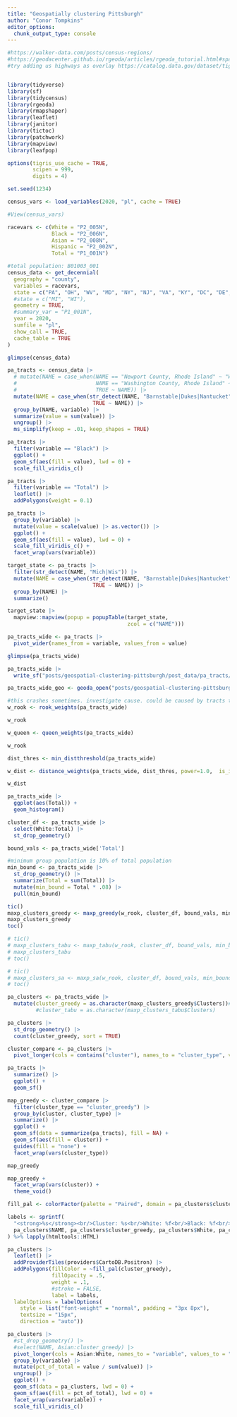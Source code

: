 ```yaml
---
title: "Geospatially clustering Pittsburgh"
author: "Conor Tompkins"
editor_options: 
  chunk_output_type: console
---
```


```r
#https://walker-data.com/posts/census-regions/
#https://geodacenter.github.io/rgeoda/articles/rgeoda_tutorial.html#spatial-clustering
#try adding us highways as overlay https://catalog.data.gov/dataset/tiger-line-shapefile-2019-nation-u-s-primary-roads-national-shapefile


library(tidyverse)
library(sf)
library(tidycensus)
library(rgeoda)
library(rmapshaper)
library(leaflet)
library(janitor)
library(tictoc)
library(patchwork)
library(mapview)
library(leafpop)
```

```r
options(tigris_use_cache = TRUE,
        scipen = 999,
        digits = 4)

set.seed(1234)

census_vars <- load_variables(2020, "pl", cache = TRUE)

#View(census_vars)

racevars <- c(White = "P2_005N", 
              Black = "P2_006N", 
              Asian = "P2_008N", 
              Hispanic = "P2_002N",
              Total = "P1_001N")

#total population: B01003_001
census_data <- get_decennial(
  geography = "county",
  variables = racevars,
  state = c("PA", "OH", "WV", "MD", "NY", "NJ", "VA", "KY", "DC", "DE", "CT", "RI", "MA", "VT", "NH", "ME", "MI", "IL", "IN", "WI", "MN", "IA", "MO", "TN", "AR", "LA", "MS", "AL", "GA", "NC", "SC", "FL"),
  #state = c("MI", "WI"),
  geometry = TRUE,
  #summary_var = "P1_001N",
  year = 2020,
  sumfile = "pl",
  show_call = TRUE,
  cache_table = TRUE
)

glimpse(census_data)

pa_tracts <- census_data |> 
  # mutate(NAME = case_when(NAME == "Newport County, Rhode Island" ~ "Washington + Newport County, Rhode Island",
  #                         NAME == "Washington County, Rhode Island" ~ "Washington + Newport County, Rhode Island",
  #                         TRUE ~ NAME)) |> 
  mutate(NAME = case_when(str_detect(NAME, "Barnstable|Dukes|Nantucket") ~ "Barnstable + Dukes + Nantucket Counties, Massachusetts",
                           TRUE ~ NAME)) |> 
  group_by(NAME, variable) |> 
  summarize(value = sum(value)) |> 
  ungroup() |> 
  ms_simplify(keep = .01, keep_shapes = TRUE)

pa_tracts |> 
  filter(variable == "Black") |> 
  ggplot() +
  geom_sf(aes(fill = value), lwd = 0) +
  scale_fill_viridis_c()

pa_tracts |> 
  filter(variable == "Total") |> 
  leaflet() |> 
  addPolygons(weight = 0.1)

pa_tracts |> 
  group_by(variable) |> 
  mutate(value = scale(value) |> as.vector()) |> 
  ggplot() +
  geom_sf(aes(fill = value), lwd = 0) +
  scale_fill_viridis_c() +
  facet_wrap(vars(variable))
```

```r
target_state <- pa_tracts |> 
  filter(str_detect(NAME, "Mich|Wis")) |> 
  mutate(NAME = case_when(str_detect(NAME, "Barnstable|Dukes|Nantucket") ~ "Barnstable + Dukes + Nantucket Counties, Massachusetts",
                           TRUE ~ NAME)) |> 
  group_by(NAME) |> 
  summarize()

target_state |> 
  mapview::mapview(popup = popupTable(target_state,
                                      zcol = c("NAME")))
```

```r
pa_tracts_wide <- pa_tracts |> 
  pivot_wider(names_from = variable, values_from = value)

glimpse(pa_tracts_wide)
```

```r
pa_tracts_wide |> 
  write_sf("posts/geospatial-clustering-pittsburgh/post_data/pa_tracts/pa_tracts.shp")
```

```r
pa_tracts_wide_geo <- geoda_open("posts/geospatial-clustering-pittsburgh/post_data/pa_tracts/pa_tracts.shp")

#this crashes sometimes. investigate cause. could be caused by tracts that have no neighbors?
w_rook <- rook_weights(pa_tracts_wide)

w_rook

w_queen <- queen_weights(pa_tracts_wide)

w_rook

dist_thres <- min_distthreshold(pa_tracts_wide)

w_dist <- distance_weights(pa_tracts_wide, dist_thres, power=1.0,  is_inverse=FALSE, is_arc=FALSE, is_mile=TRUE)

w_dist
```

```r
pa_tracts_wide |> 
  ggplot(aes(Total)) +
  geom_histogram()

cluster_df <- pa_tracts_wide |> 
  select(White:Total) |> 
  st_drop_geometry()

bound_vals <- pa_tracts_wide['Total']

#minimum group population is 10% of total population
min_bound <- pa_tracts_wide |> 
  st_drop_geometry() |> 
  summarize(Total = sum(Total)) |> 
  mutate(min_bound = Total * .08) |> 
  pull(min_bound)

tic()
maxp_clusters_greedy <- maxp_greedy(w_rook, cluster_df, bound_vals, min_bound, scale_method = "standardize")
maxp_clusters_greedy
toc()

# tic()
# maxp_clusters_tabu <- maxp_tabu(w_rook, cluster_df, bound_vals, min_bound, tabu_length=10, conv_tabu=10)
# maxp_clusters_tabu
# toc()

# tic()
# maxp_clusters_sa <- maxp_sa(w_rook, cluster_df, bound_vals, min_bound, cooling_rate=0.85, sa_maxit=1)
# toc()
```

```r
pa_clusters <- pa_tracts_wide |> 
  mutate(cluster_greedy = as.character(maxp_clusters_greedy$Clusters))#,
         #cluster_tabu = as.character(maxp_clusters_tabu$Clusters)

pa_clusters |> 
  st_drop_geometry() |> 
  count(cluster_greedy, sort = TRUE)

cluster_compare <- pa_clusters |> 
  pivot_longer(cols = contains("cluster"), names_to = "cluster_type", values_to = "cluster")

pa_tracts |> 
  summarize() |> 
  ggplot() +
  geom_sf()

map_greedy <- cluster_compare |> 
  filter(cluster_type == "cluster_greedy") |> 
  group_by(cluster, cluster_type) |> 
  summarize() |> 
  ggplot() +
  geom_sf(data = summarize(pa_tracts), fill = NA) +
  geom_sf(aes(fill = cluster)) +
  guides(fill = "none") +
  facet_wrap(vars(cluster_type))

map_greedy

map_greedy +
  facet_wrap(vars(cluster)) +
  theme_void()
```

```r
fill_pal <- colorFactor(palette = "Paired", domain = pa_clusters$cluster_greedy)

labels <- sprintf(
  "<strong>%s</strong><br/>Cluster: %s<br/>White: %f<br/>Black: %f<br/>Asian: %f<br/>Hispanic: %f<br/>Total: %f",
  pa_clusters$NAME, pa_clusters$cluster_greedy, pa_clusters$White, pa_clusters$Black, pa_clusters$Asian, pa_clusters$Hispanic, pa_clusters$Total
) %>% lapply(htmltools::HTML)

pa_clusters |> 
  leaflet() |> 
  addProviderTiles(providers$CartoDB.Positron) |> 
  addPolygons(fillColor = ~fill_pal(cluster_greedy),
              fillOpacity = .5,
              weight = .1,
              #stroke = FALSE,
              label = labels,
  labelOptions = labelOptions(
    style = list("font-weight" = "normal", padding = "3px 8px"),
    textsize = "15px",
    direction = "auto"))
```

```r
pa_clusters |> 
  #st_drop_geometry() |> 
  #select(NAME, Asian:cluster_greedy) |> 
  pivot_longer(cols = Asian:White, names_to = "variable", values_to = "value") |> 
  group_by(variable) |> 
  mutate(pct_of_total = value / sum(value)) |> 
  ungroup() |> 
  ggplot() +
  geom_sf(data = pa_clusters, lwd = 0) +
  geom_sf(aes(fill = pct_of_total), lwd = 0) +
  facet_wrap(vars(variable)) +
  scale_fill_viridis_c()
```
